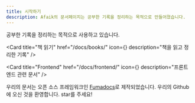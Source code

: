 ```yaml
---
title: 시작하기
description: Afaik의 문서페이지는 공부한 기록을 정리하는 목적으로 만들어졌습니다.
---
```



공부한 기록을 정리하는 목적으로 사용하고 있습니다.

<Cards className="mt-5">

<Card
  title="책 읽기"
  href="/docs/books/"
  icon={<BookOpen />}
  description="책을 읽고 정리한 기록"
/>

<Card
  title="Frontend"
  href="/docs/frontend/"
  icon={<BookOpen />}
  description="프론트엔드 관련 문서"
/>

</Cards>

<Info title="Powered by Fumadocs">

우리의 문서는 오픈 소스 프레임워크인 [Fumadocs](https://fumadocs.vercel.app)로 제작되었습니다. 우리의 Github에 오신 것을 환영합니다. star를 주세요!

</Info>
